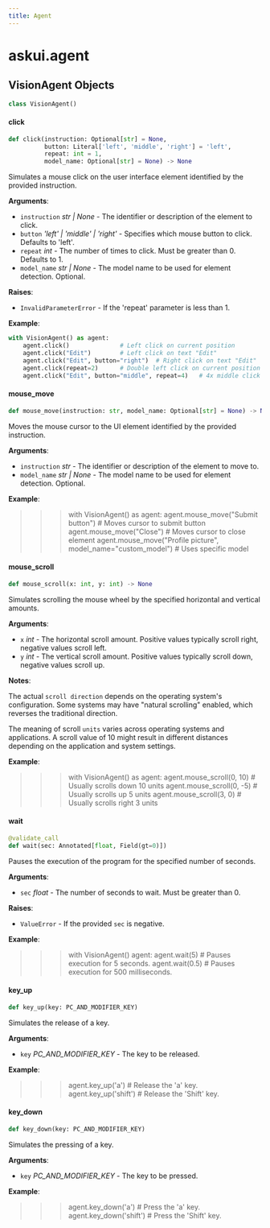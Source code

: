 ---
title: Agent
---

<a id="askui.agent"></a>

# askui.agent

<a id="askui.agent.VisionAgent"></a>

## VisionAgent Objects

```python
class VisionAgent()
```

<a id="askui.agent.VisionAgent.click"></a>

#### click

```python
def click(instruction: Optional[str] = None,
          button: Literal['left', 'middle', 'right'] = 'left',
          repeat: int = 1,
          model_name: Optional[str] = None) -> None
```

Simulates a mouse click on the user interface element identified by the provided instruction.

**Arguments**:

- `instruction` _str | None_ - The identifier or description of the element to click.
- `button` _'left' | 'middle' | 'right'_ - Specifies which mouse button to click. Defaults to 'left'.
- `repeat` _int_ - The number of times to click. Must be greater than 0. Defaults to 1.
- `model_name` _str | None_ - The model name to be used for element detection. Optional.
  

**Raises**:

- `InvalidParameterError` - If the 'repeat' parameter is less than 1.
  

**Example**:

```python
with VisionAgent() as agent:
    agent.click()              # Left click on current position
    agent.click("Edit")        # Left click on text "Edit"
    agent.click("Edit", button="right")  # Right click on text "Edit"
    agent.click(repeat=2)      # Double left click on current position
    agent.click("Edit", button="middle", repeat=4)   # 4x middle click on text "Edit"
```

<a id="askui.agent.VisionAgent.mouse_move"></a>

#### mouse\_move

```python
def mouse_move(instruction: str, model_name: Optional[str] = None) -> None
```

Moves the mouse cursor to the UI element identified by the provided instruction.

**Arguments**:

- `instruction` _str_ - The identifier or description of the element to move to.
- `model_name` _str | None_ - The model name to be used for element detection. Optional.
  

**Example**:

  >>> with VisionAgent() as agent:
  >>>     agent.mouse_move("Submit button")  # Moves cursor to submit button
  >>>     agent.mouse_move("Close")  # Moves cursor to close element
  >>>     agent.mouse_move("Profile picture", model_name="custom_model")  # Uses specific model

<a id="askui.agent.VisionAgent.mouse_scroll"></a>

#### mouse\_scroll

```python
def mouse_scroll(x: int, y: int) -> None
```

Simulates scrolling the mouse wheel by the specified horizontal and vertical amounts.

**Arguments**:

- `x` _int_ - The horizontal scroll amount. Positive values typically scroll right, negative values scroll left.
- `y` _int_ - The vertical scroll amount. Positive values typically scroll down, negative values scroll up.
  

**Notes**:

  The actual `scroll direction` depends on the operating system's configuration.
  Some systems may have "natural scrolling" enabled, which reverses the traditional direction.
  
  The meaning of scroll `units` varies across operating systems and applications.
  A scroll value of 10 might result in different distances depending on the application and system settings.
  

**Example**:

  >>> with VisionAgent() as agent:
  >>>     agent.mouse_scroll(0, 10)  # Usually scrolls down 10 units
  >>>     agent.mouse_scroll(0, -5)  # Usually scrolls up 5 units
  >>>     agent.mouse_scroll(3, 0)   # Usually scrolls right 3 units

<a id="askui.agent.VisionAgent.wait"></a>

#### wait

```python
@validate_call
def wait(sec: Annotated[float, Field(gt=0)])
```

Pauses the execution of the program for the specified number of seconds.

**Arguments**:

- `sec` _float_ - The number of seconds to wait. Must be greater than 0.
  

**Raises**:

- `ValueError` - If the provided `sec` is negative.
  

**Example**:

  >>> with VisionAgent() agent:
  >>>     agent.wait(5)  # Pauses execution for 5 seconds.
  >>>     agent.wait(0.5)  # Pauses execution for 500 milliseconds.

<a id="askui.agent.VisionAgent.key_up"></a>

#### key\_up

```python
def key_up(key: PC_AND_MODIFIER_KEY)
```

Simulates the release of a key.

**Arguments**:

- `key` _PC_AND_MODIFIER_KEY_ - The key to be released.
  

**Example**:

  >>> agent.key_up('a')  # Release the 'a' key.
  >>> agent.key_up('shift')  # Release the 'Shift' key.

<a id="askui.agent.VisionAgent.key_down"></a>

#### key\_down

```python
def key_down(key: PC_AND_MODIFIER_KEY)
```

Simulates the pressing of a key.

**Arguments**:

- `key` _PC_AND_MODIFIER_KEY_ - The key to be pressed.
  

**Example**:

  >>> agent.key_down('a')  # Press the 'a' key.
  >>> agent.key_down('shift')  # Press the 'Shift' key.

